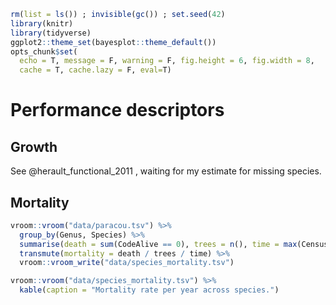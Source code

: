 ```r
rm(list = ls()) ; invisible(gc()) ; set.seed(42)
library(knitr)
library(tidyverse)
ggplot2::theme_set(bayesplot::theme_default())
opts_chunk$set(
  echo = T, message = F, warning = F, fig.height = 6, fig.width = 8,
  cache = T, cache.lazy = F, eval=T)
```


# Performance descriptors

## Growth

See @herault_functional_2011 , waiting for my estimate for missing species.

## Mortality

```r
vroom::vroom("data/paracou.tsv") %>% 
  group_by(Genus, Species) %>% 
  summarise(death = sum(CodeAlive == 0), trees = n(), time = max(CensusYear) - min(CensusYear)) %>% 
  transmute(mortality = death / trees / time) %>% 
  vroom::vroom_write("data/species_mortality.tsv")
```

```r
vroom::vroom("data/species_mortality.tsv") %>% 
  kable(caption = "Mortality rate per year across species.")
```
